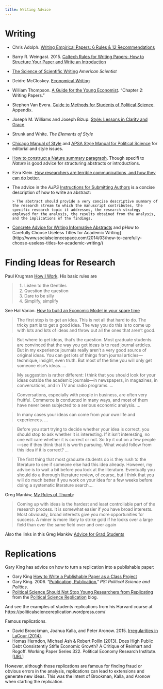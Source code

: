 ```yaml
---
title: Writing Advice
---
```


# Writing

- Chris Adolph. [Writing Empirical Papers: 6 Rules & 12 Recommendations](http://faculty.washington.edu/cadolph/503/papers.pdf)
- Barry R. Weingast. 2015. [Caltech Rules for Writing Papers: How to Structure Your Paper and Write an Introduction](https://web.stanford.edu/group/mcnollgast/cgi-bin/wordpress/wp-content/uploads/2013/10/CALTECH.RUL_..pdf)
- [The Science of Scientific Writing](http://www.americanscientist.org/issues/id.877,y.0,no.,content.true,page.1,css.print/issue.aspx) *American Scientist*
- Deidre McCloskey. [Economical Writing](http://www.amazon.com/Economical-Writing-Deirdre-McCloskey/dp/1577660633/)
- William Thompson. [A Guide for the Young Economist](http://www.amazon.com/Guide-Young-Economist-MIT-Press/dp/026251589X). "Chapter 2: Writing Papers."
- Stephen Van Evera. [Guide to Methods for Students of Political Science](http://www.amazon.com/Guide-Methods-Students-Political-Science/dp/080148457X). Appendix.
- Joseph M. Williams and Joseph Bizup. [Style: Lessons in Clarity and Grace](http://www.amazon.com/dp/0321898680/)
- Strunk and White. *The Elements of Style*
- [Chicago Manual of Style](http://www.chicagomanualofstyle.org/) and [APSA Style Manual for Political Science](http://www.apsanet.org/Portals/54/APSA%20Files/publications/APSAStyleManual2006.pdf) for editorial and style issues.
- [How to construct a Nature summary paragraph](http://www.nature.com/nature/authors/gta/Letter_bold_para.doc). Though specifi to *Nature* is good advice for structuring abstracts or introductions.
- Ezra Klein. [How researchers are terrible communications, and how they can do better](http://chrisblattman.com/2015/11/05/ezra-klein-how-researchers-are-terrible-communicators-and-how-they-can-do-better/).
- The advice in the *AJPS* [Instructions for Submitting Authors](http://ajps.org/guidelines-for-manuscripts/) is a concise description of how to write an abstract:

      > The abstract should provide a very concise descriptive summary of the research stream to which the manuscript contributes, the specific research topic it addresses, the research strategy employed for the analysis, the results obtained from the analysis, and the implications of the findings.

- [Concrete Advice for Writing Informative Abstracts](http://connection.sagepub.com/blog/sage-connection/2014/05/15/concrete-advice-for-writing-informative-abstracts/) and pHow to Carefully Choose Useless Titles for Academic Writing](http://www.socialsciencespace.com/2014/03/how-to-carefully-choose-useless-titles-for-academic-writing/)


# Finding Ideas for Research

Paul Krugman [How I Work](http://web.mit.edu/krugman/www/howiwork.html). His basic rules are

> 1. Listen to the Gentiles
> 2. Question the question
> 3. Dare to be silly
> 4. Simplify, simplify

See Hal Varian. [How to build an Economic Model in your spare time](http://people.ischool.berkeley.edu/~hal/Papers/how.pdf)

> The first step is to get an idea. This is not all that hard to do. The tricky part is to get
a good idea. The way you do this is to come up with lots and lots of ideas and throw out
all the ones that aren’t good.

> But where to get ideas, that’s the question. Most graduate students are convinced
that the way you get ideas is to read journal articles. But in my experience journals
really aren’t a very good source of original ideas. You can get lots of things from journal
articles—technique, insight, even truth. But most of the time you will only get someone
else’s ideas. ...

> My suggestion is rather different: I think that you should look for your ideas outside
the academic journals—in newspapers, in magazines, in conversations, and in TV and
radio programs. ...

> Conversations, especially with people in business, are often very fruitful. Commerce
is conducted in many ways, and most of them have never been subjected to a serious
economic analysis. ...

> In many cases your ideas can come from your own life and experiences. ...

> Before you start trying to decide whether your idea is correct, you should stop to ask
whether it is interesting. If it isn’t interesting, no one will care whether it is correct or not.
So try it out on a few people—see if they think that it is worth pursuing. What would
follow from this idea if it is correct? ...

> The first thing that most graduate students do is they rush to the literature to see if
someone else had this idea already. However, my advice is to wait a bit before you look
at the literature. Eventually you should do a thorough literature review, of course, but I
think that you will do much better if you work on your idea for a few weeks before doing
a systematic literature search....

Greg Mankiw, [My Rules of Thumb](http://faculty.som.yale.edu/jameschoi/mankiw_tips.pdf):

> Coming up with ideas is the hardest and least controllable
> part of the research process. It is somewhat easier if you have
> broad interests. Most obviously, broad interests give you more
> opportunities for success. A miner is more likely to strike gold if
> he looks over a large field than over the same field over and
> over again

Also the links in this Greg Mankiw [Advice for Grad Students](http://gregmankiw.blogspot.com/2006/05/advice-for-grad-students.html)

# Replications

Gary King has advice on how to turn a replication into a publishable paper:

- Gary King [How to Write a Publishable Paper as a Class Project](http://gking.harvard.edu/papers)
- Gary King. 2006. "[Publication, Publication.](http://gking.harvard.edu/files/abs/paperspub-abs.shtml)" *PS: Political Science and Politics*.
- [Political Science Should Not Stop Young Researchers from Replicating](https://politicalsciencereplication.wordpress.com/2015/06/15/political-science-should-not-stop-young-researchers-from-replicating/) from the [Political Science Replication](https://politicalsciencereplication.wordpress.com) blog.

And see the examples of students replications from his Harvard course at https://politicalsciencereplication.wordpress.com/

Famous replications.

- David Broockman, Joahua Kalla, and Peter Aronow. 2015. [Irregularities in LaCour (2014)](http://stanford.edu/~dbroock/broockman_kalla_aronow_lg_irregularities.pdf).
- Homas Herndon, Michael Ash & Robert Pollin (2013). Does High Public Debt Consistently Stifle Economic Growth? A Critique of Reinhart and Rogoff. Working Paper Series 322. Political Economy Research Institute. [[URL](http://www.peri.umass.edu/236/hash/31e2ff374b6377b2ddec04deaa6388b1/publication/566/)]

However, although those replications are famous for finding fraud or obvious errors in the analysis,
replications can lead to extensions and generate new ideas.
This was the intent of Brookman, Kalla, and Aronow when starting the replication.
